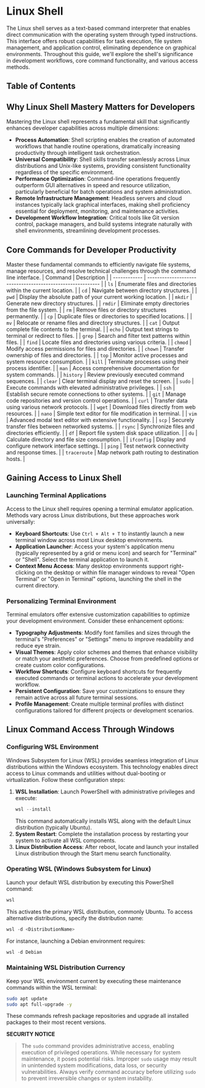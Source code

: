 
# Linux Shell

The Linux shell serves as a text-based command interpreter that enables direct communication with the operating system through typed instructions. This interface offers robust capabilities for task execution, file system management, and application control, eliminating dependence on graphical environments. Throughout this guide, we'll explore the shell's significance in development workflows, core command functionality, and various access methods.

## Table of Contents

## Why Linux Shell Mastery Matters for Developers

Mastering the Linux shell represents a fundamental skill that significantly enhances developer capabilities across multiple dimensions:

- **Process Automation**: Shell scripting enables the creation of automated workflows that handle routine operations, dramatically increasing productivity through intelligent task orchestration.
- **Universal Compatibility**: Shell skills transfer seamlessly across Linux distributions and Unix-like systems, providing consistent functionality regardless of the specific environment.
- **Performance Optimization**: Command-line operations frequently outperform GUI alternatives in speed and resource utilization, particularly beneficial for batch operations and system administration.
- **Remote Infrastructure Management**: Headless servers and cloud instances typically lack graphical interfaces, making shell proficiency essential for deployment, monitoring, and maintenance activities.
- **Development Workflow Integration**: Critical tools like Git version control, package managers, and build systems integrate naturally with shell environments, streamlining development processes.

## Core Commands for Developer Productivity

Master these fundamental commands to efficiently navigate file systems, manage resources, and resolve technical challenges through the command line interface.
| Command | Description |
| ------------ | ---------------------------------------------------------- |
| `ls` | Enumerate files and directories within the current location. |
| `cd` | Navigate between directory structures. |
| `pwd` | Display the absolute path of your current working location. |
| `mkdir` | Generate new directory structures. |
| `rmdir` | Eliminate empty directories from the file system. |
| `rm` | Remove files or directory structures permanently. |
| `cp` | Duplicate files or directories to specified locations. |
| `mv` | Relocate or rename files and directory structures. |
| `cat` | Output complete file contents to the terminal. |
| `echo` | Output text strings to terminal or redirect to files. |
| `grep` | Search and filter text patterns within files. |
| `find` | Locate files and directories using various criteria. |
| `chmod` | Modify access permissions for files and directories. |
| `chown` | Transfer ownership of files and directories. |
| `top` | Monitor active processes and system resource consumption. |
| `kill` | Terminate processes using their process identifier. |
| `man` | Access comprehensive documentation for system commands. |
| `history` | Review previously executed command sequences. |
| `clear` | Clear terminal display and reset the screen. |
| `sudo` | Execute commands with elevated administrative privileges. |
| `ssh` | Establish secure remote connections to other systems. |
| `git` | Manage code repositories and version control operations. |
| `curl` | Transfer data using various network protocols. |
| `wget` | Download files directly from web resources. |
| `nano` | Simple text editor for file modification in terminal. |
| `vim` | Advanced modal text editor with extensive functionality. |
| `scp` | Securely transfer files between networked systems. |
| `rsync` | Synchronize files and directories efficiently. |
| `df` | Report file system disk space utilization. |
| `du` | Calculate directory and file size consumption. |
| `ifconfig` | Display and configure network interface settings. |
| `ping` | Test network connectivity and response times. |
| `traceroute` | Map network path routing to destination hosts. |

<BackToTop />

## Gaining Access to Linux Shell

### Launching Terminal Applications

Access to the Linux shell requires opening a terminal emulator application. Methods vary across Linux distributions, but these approaches work universally:

- **Keyboard Shortcuts**: Use `Ctrl + Alt + T` to instantly launch a new terminal window across most Linux desktop environments.
- **Application Launcher**: Access your system's application menu (typically represented by a grid or menu icon) and search for "Terminal" or "Shell". Select the terminal application to launch it.
- **Context Menu Access**: Many desktop environments support right-clicking on the desktop or within file manager windows to reveal "Open Terminal" or "Open in Terminal" options, launching the shell in the current directory.

### Personalizing Terminal Environment

Terminal emulators offer extensive customization capabilities to optimize your development environment. Consider these enhancement options:

- **Typography Adjustments**: Modify font families and sizes through the terminal's "Preferences" or "Settings" menu to improve readability and reduce eye strain.
- **Visual Themes**: Apply color schemes and themes that enhance visibility or match your aesthetic preferences. Choose from predefined options or create custom color configurations.
- **Workflow Shortcuts**: Configure keyboard shortcuts for frequently executed commands or terminal actions to accelerate your development workflow.
- **Persistent Configuration**: Save your customizations to ensure they remain active across all future terminal sessions.
- **Profile Management**: Create multiple terminal profiles with distinct configurations tailored for different projects or development scenarios.

<BackToTop />

## Linux Command Access Through Windows

### Configuring WSL Environment

Windows Subsystem for Linux (WSL) provides seamless integration of Linux distributions within the Windows ecosystem. This technology enables direct access to Linux commands and utilities without dual-booting or virtualization. Follow these configuration steps:

1. **WSL Installation**: Launch PowerShell with administrative privileges and execute:
   ```powershell
   wsl --install
   ```
   This command automatically installs WSL along with the default Linux distribution (typically Ubuntu).
2. **System Restart**: Complete the installation process by restarting your system to activate all WSL components.
3. **Linux Distribution Access**: After reboot, locate and launch your installed Linux distribution through the Start menu search functionality.

### Operating WSL (Windows Subsystem for Linux)

Launch your default WSL distribution by executing this PowerShell command:

```powershell
wsl
```

This activates the primary WSL distribution, commonly Ubuntu.
To access alternative distributions, specify the distribution name:

```powershell
wsl -d <DistributionName>
```

For instance, launching a Debian environment requires:

```powershell
wsl -d Debian
```

### Maintaining WSL Distribution Currency

Keep your WSL environment current by executing these maintenance commands within the WSL terminal:

```bash
sudo apt update
sudo apt full-upgrade -y
```

These commands refresh package repositories and upgrade all installed packages to their most recent versions.

**SECURITY NOTICE**

> The `sudo` command provides administrative access, enabling execution of privileged operations. While necessary for system maintenance, it poses potential risks. Improper `sudo` usage may result in unintended system modifications, data loss, or security vulnerabilities. Always verify command accuracy before utilizing `sudo` to prevent irreversible changes or system instability.

<BackToTop />
